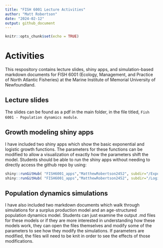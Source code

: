 ```yaml
---
title: "FISH 6001 Lecture Activities"
author: "Matt Robertson"
date: "2024-02-12"
output: github_document
---
```


```r
knitr::opts_chunk$set(echo = TRUE)
```

# Activities

This respository contains lecture slides, shiny apps, and simulation-based markdown documents for FISH 6001 (Ecology, Management, and Practice of North Atlantic Fisheries) at the Marine Institute of Memorial University of Newfoundland.

## Lecture slides

The slides can be found as a pdf in the main folder, in the file titled, `Fish 6001 - Population dynamics module`.

## Growth modeling shiny apps

I have included two shiny apps which show the basic exponential and logistic growth functions. The parameters for these functions can be modified to allow a visualization of exactly how the parameters shift the model. Students should be able to run the shiny apps without needing to directly access the github repo by using: 

```r
shiny::runGitHub( "FISH6001_apps","MatthewRobertson2452", subdir="/Exponential_growth/")
shiny::runGitHub( "FISH6001_apps","MatthewRobertson2452", subdir="/Logistic_growth/")
```

## Population dynamics simulations

I have also included two markdown documents which walk through simulations for a surplus production model and an age-structured population dynamics model. Students can just examine the output .md files for these models or if they are more interested in understanding how these models work, they can open the files themselves and modify some of the parameters to see how they modify the simulations. If parameters are modified, the files will need to be knit in order to see the effects of those modifications.



